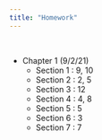 ```yaml
---
title: "Homework"
---
```


<br>

- Chapter 1 (9/2/21)
  - Section 1 : 9, 10
  - Section 2 : 2, 5 
  - Section 3 : 12
  - Section 4 : 4, 8
  - Section 5 : 5
  - Section 6 : 3 
  - Section 7 : 7
